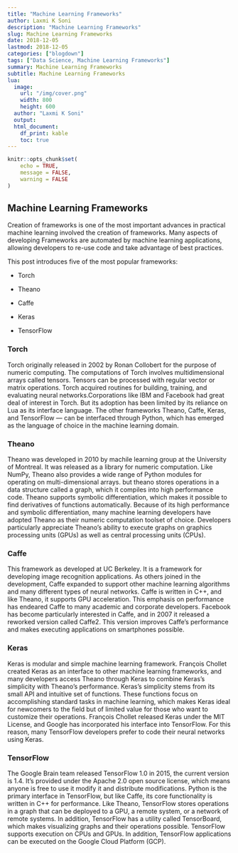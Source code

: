 ```yaml
---
title: "Machine Learning Frameworks"
author: Laxmi K Soni 
description: "Machine Learning Frameworks"
slug: Machine Learning Frameworks
date: 2018-12-05
lastmod: 2018-12-05
categories: ["blogdown"]
tags: ["Data Science, Machine Learning Frameworks"]
summary: Machine Learning Frameworks
subtitle: Machine Learning Frameworks
lua:
  image:
    url: "/img/cover.png"
    width: 800
    height: 600
  author: "Laxmi K Soni"
  output:
  html_document:
    df_print: kable
    toc: true
---
```


<!--more-->


```r
knitr::opts_chunk$set(
	echo = TRUE,
	message = FALSE,
	warning = FALSE
)
```

## Machine Learning Frameworks

Creation of frameworks is one of the most important advances in practical machine learning involved the creation of frameworks. 
Many aspects of developing Frameworks are automated by machine learning applications, allowing developers to re-use code and take advantage of best practices. 

This post introduces five of the most popular frameworks: 

- Torch   

- Theano   

- Caffe   

- Keras  

- TensorFlow  

### Torch

Torch originally released in 2002 by Ronan Collobert for the purpose of numeric computing. The computations of Torch involves multidimensional arrays called tensors. Tensors can be processed with regular vector or matrix operations. Torch acquired routines for building, training, and evaluating neural networks.Corporations like IBM and Facebook had great deal of interest in Torch. But its adoption has been limited by its reliance on Lua as its interface language. The other frameworks Theano, Caffe, Keras, and TensorFlow — can be interfaced through Python, which has emerged as the language of choice in the machine learning domain.

### Theano


Theano was developed in 2010 by machile learning group  at the University of Montreal. It was released as a library for numeric computation. 
Like NumPy, Theano also provides a wide range of Python modules for operating on multi-dimensional arrays. but theano stores operations in a data structure called a graph, which it compiles into high performance code. Theano supports symbolic differentiation, which makes it possible to find derivatives of functions automatically. Because of its high performance and symbolic differentiation, many machine learning developers have adopted Theano as their numeric computation toolset of choice. Developers particularly appreciate Theano’s ability to execute graphs on graphics processing units (GPUs) as well as central processing units (CPUs).

### Caffe

This framework as developed at UC Berkeley. It is a framework for developing image recognition applications. As others joined in the development, Caffe expanded to support other machine learning algorithms and many different types of neural networks. Caffe is written in C++, and like Theano, it supports GPU acceleration. This emphasis on performance has endeared Caffe to many academic and corporate developers. Facebook has become particularly interested in Caffe, and in 2007 it released a reworked version called Caffe2. This version improves Caffe’s performance and makes executing applications on smartphones possible.

### Keras

Keras is modular and simple machine learning framework. François Chollet created Keras as an interface to other machine learning frameworks, and many developers access Theano through Keras to combine Keras’s simplicity with Theano’s performance. Keras’s simplicity stems from its small API and intuitive set of functions. These functions focus on accomplishing standard tasks in machine learning, which makes Keras ideal for newcomers to the field but of limited value for those who want to customize their operations. François Chollet released Keras under the MIT License, and Google has incorporated his interface into TensorFlow. For this reason, many TensorFlow developers prefer to code their neural networks using Keras.

### TensorFlow

The Google Brain team released TensorFlow 1.0 in 2015, the current version is 1.4. It’s provided under the Apache 2.0 open source license, which means anyone is free to use it modify it and distribute modifications. Python is the primary interface in TensorFlow, but like Caffe, its core functionality is written in C++ for performance. Like Theano, TensorFlow stores operations in a graph that can be deployed to a GPU, a remote system, or a network of remote systems. In addition, TensorFlow has a utility called TensorBoard, which makes visualizing graphs and their operations possible. TensorFlow supports execution on CPUs and GPUs. In addition, TensorFlow applications can be executed on the Google Cloud Platform (GCP).
